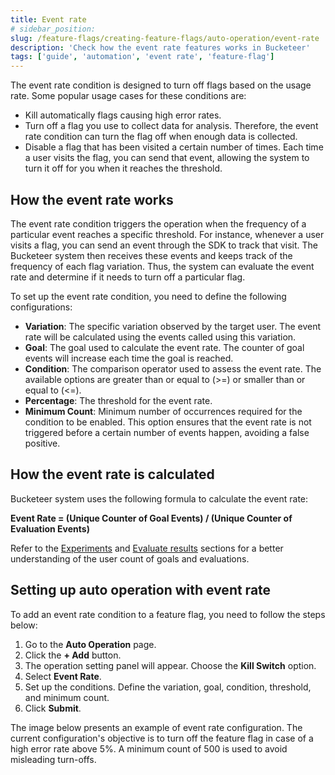 ```yaml
---
title: Event rate
# sidebar_position:
slug: /feature-flags/creating-feature-flags/auto-operation/event-rate
description: 'Check how the event rate features works in Bucketeer'
tags: ['guide', 'automation', 'event rate', 'feature-flag']
---
```



The event rate condition is designed to turn off flags based on the usage rate. Some popular usage cases for these conditions are:

- Kill automatically flags causing high error rates.
- Turn off a flag you use to collect data for analysis. Therefore, the event rate condition can turn the flag off when enough data is collected.
- Disable a flag that has been visited a certain number of times. Each time a user visits the flag, you can send that event, allowing the system to turn it off for you when it reaches the threshold.

## How the event rate works

The event rate condition triggers the operation when the frequency of a particular event reaches a specific threshold. For instance, whenever a user visits a flag, you can send an event through the SDK to track that visit. The Bucketeer system then receives these events and keeps track of the frequency of each flag variation. Thus, the system can evaluate the event rate and determine if it needs to turn off a particular flag.

To set up the event rate condition, you need to define the following configurations:

- **Variation**: The specific variation observed by the target user. The event rate will be calculated using the events called using this variation.
- **Goal**: The goal used to calculate the event rate. The counter of goal events will increase each time the goal is reached.
- **Condition**: The comparison operator used to assess the event rate. The available options are greater than or equal to (>=) or smaller than or equal to (<=). 
- **Percentage**: The threshold for the event rate.
- **Minimum Count**: Minimum number of occurrences required for the condition to be enabled. This option ensures that the event rate is not triggered before a certain number of events happen, avoiding a false positive.

## How the event rate is calculated

Bucketeer system uses the following formula to calculate the event rate:

**Event Rate = (Unique Counter of Goal Events) / (Unique Counter of Evaluation Events)**

Refer to the [Experiments](/feature-flags/testing-with-flags/experiments) and [Evaluate results](/feature-flags/creating-feature-flags/evaluate-results) sections for a better understanding of the user count of goals and evaluations.

## Setting up auto operation with event rate

To add an event rate condition to a feature flag, you need to follow the steps below:

1. Go to the **Auto Operation** page.
2. Click the **+ Add** button.
3. The operation setting panel will appear. Choose the **Kill Switch** option.
4. Select **Event Rate**.
5. Set up the conditions. Define the variation, goal, condition, threshold, and minimum count.
6. Click **Submit**. 

The image below presents an example of event rate configuration. The current configuration's objective is to turn off the feature flag in case of a high error rate above 5%. A minimum count of 500 is used to avoid misleading turn-offs.

<CenteredImg
  imgURL="img/feature-flags/auto-ops-rules/event-rate-condition-v3.png"
  alt="Create event rate condition"
  wSize="400px"
  borderWidth="1px"
/>